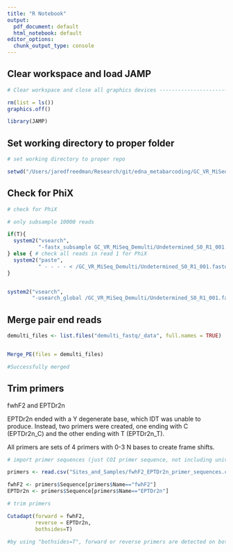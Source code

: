 ```yaml
---
title: "R Notebook"
output:
  pdf_document: default
  html_notebook: default
editor_options:
  chunk_output_type: console
---
```


## Clear workspace and load JAMP

```r
# Clear workspace and close all graphics devices --------------------------

rm(list = ls())
graphics.off()

library(JAMP)

```


## Set working directory to proper folder

```r

# set working directory to proper repo

setwd("/Users/jaredfreedman/Research/git/edna_metabarcoding/GC_VR_MiSeq_2021")

```

## Check for PhiX

```r
# check for PhiX

# only subsample 10000 reads

if(T){
  system2("vsearch", 
          "-fastx_subsample GC_VR_MiSeq_Demulti/Undetermined_S0_R1_001.fastq -fastaout GC_VR_MiSeq_Demulti/Undetermined_S0_R1_001.fastq -sample_pct 100")
} else { # check all reads in read 1 for PhiX
  system2("paste",
          " - - - - < /GC_VR_MiSeq_Demulti/Undetermined_S0_R1_001.fastq | cut -f 1,2 | sed 's/^@/>/' | tr \"\t\" \"\n\" > /GC_VR_MiSeq_Demulti/Undetermined_S0_R1_001.fastq")
}


system2("vsearch",
        "-usearch_global /GC_VR_MiSeq_Demulti/Undetermined_S0_R1_001.fastq -db /Users/jaredfreedman/Research/git/JAMP/Tutorial/PhiX.fasta -id 0.9 -strand both -blast6out PhiX_table.txt -maxrejects 1 -maxaccepts 1")
```

## Merge pair end reads

```r
demulti_files <- list.files("demulti_fastq/_data", full.names = TRUE)


Merge_PE(files = demulti_files)

#Successfully merged

```


## Trim primers
fwhF2 and EPTDr2n

EPTDr2n ended with a Y degenerate base, which IDT was unable to produce. Instead, two primers were created, one ending with C (EPTDr2n_C) and the other ending with T (EPTDr2n_T).

All primers are sets of 4 primers with 0-3 N bases to create frame shifts.

```r

# import primer sequences (just COI primer sequence, not including universal tail)

primers <- read.csv("Sites_and_Samples/fwhF2_EPTDr2n_primer_sequences.csv")

fwhF2 <- primers$Sequence[primers$Name=="fwhF2"]
EPTDr2n <- primers$Sequence[primers$Name=="EPTDr2n"]

# trim primers 

Cutadapt(forward = fwhF2,
         reverse = EPTDr2n,
         bothsides=T)

#by using "bothsides=T", forward or reverse primers are detected on both ends. This is not nessesary for fusion primers.
```









